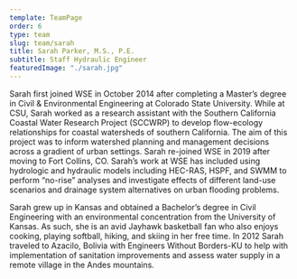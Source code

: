 ```yaml
---
template: TeamPage
order: 6
type: team
slug: team/sarah
title: Sarah Parker, M.S., P.E.
subtitle: Staff Hydraulic Engineer
featuredImage: "./sarah.jpg"
---
```


Sarah first joined WSE in October 2014 after completing a Master’s degree in Civil & Environmental Engineering at Colorado State University. While at CSU, Sarah worked as a research assistant with the Southern California Coastal Water Research Project (SCCWRP) to develop flow-ecology relationships for coastal watersheds of southern California. The aim of this project was to inform watershed planning and management decisions across a gradient of urban settings. Sarah re-joined WSE in 2019 after moving to Fort Collins, CO. Sarah’s work at WSE has included using hydrologic and hydraulic models including HEC-RAS, HSPF, and SWMM to perform “no-rise” analyses and investigate effects of different land-use scenarios and drainage system alternatives on urban flooding problems.

Sarah grew up in Kansas and obtained a Bachelor’s degree in Civil Engineering with an environmental concentration from the University of Kansas. As such, she is an avid Jayhawk basketball fan who also enjoys cooking, playing softball, hiking, and skiing in her free time. In 2012 Sarah traveled to Azacilo, Bolivia with Engineers Without Borders-KU to help with implementation of sanitation improvements and assess water supply in a remote village in the Andes mountains.